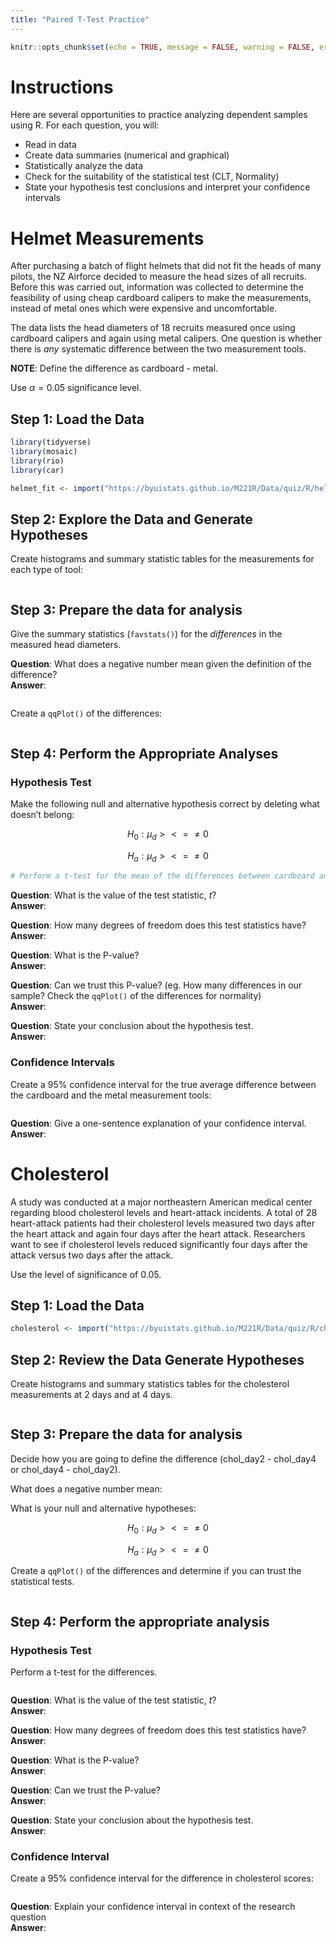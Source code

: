 ```yaml
---
title: "Paired T-Test Practice"
---
```

```r
knitr::opts_chunk$set(echo = TRUE, message = FALSE, warning = FALSE, error = TRUE)
```


# Instructions

Here are several opportunities to practice analyzing dependent samples using R.  For each question, you will:

- Read in data
- Create data summaries (numerical and graphical)
- Statistically analyze the data
- Check for the suitability of the statistical test (CLT, Normality)
- State your hypothesis test conclusions and interpret your confidence intervals


# Helmet Measurements

After purchasing a batch of flight helmets that did not fit the heads of many pilots, the NZ Airforce decided to measure the head sizes of all recruits. Before this was carried out, information was collected to determine the feasibility of using cheap cardboard calipers to make the measurements, instead of metal ones which were expensive and uncomfortable. 

The data lists the head diameters of 18 recruits measured once using cardboard calipers and again using metal calipers. One question is whether there is *any* systematic difference between the two measurement tools.

__NOTE__:  Define the difference as cardboard - metal. 

Use $\alpha = 0.05$ significance level.

## Step 1: Load the Data


```r
library(tidyverse)
library(mosaic)
library(rio)
library(car)

helmet_fit <- import("https://byuistats.github.io/M221R/Data/quiz/R/helmet_fit.csv")

```

## Step 2: Explore the Data and Generate Hypotheses

Create histograms and summary statistic tables for the measurements for each type of tool:

```r

```


## Step 3: Prepare the data for analysis

Give the summary statistics (`favstats()`) for the *differences* in the measured head diameters.  

__Question__: What does a negative number mean given the definition of the difference?  
__Answer__:  

```r


```

Create a `qqPlot()` of the differences:

```r


```



## Step 4: Perform the Appropriate Analyses

### Hypothesis Test

Make the following null and alternative hypothesis correct by deleting what doesn't belong: 

$$H_0: \mu_d  > < = \ne 0$$

$$ H_a: \mu_d > < = \ne 0$$

```r
# Perform a t-test for the mean of the differences between cardboard and caliper data


```

__Question__:  What is the value of the test statistic, $t$?  
__Answer__:  

__Question__:  How many degrees of freedom does this test statistics have?  
__Answer__:  

__Question__:  What is the P-value?  
__Answer__:  

__Question__:  Can we trust this P-value? (eg. How many differences in our sample? Check the `qqPlot()` of the differences for normality)  
__Answer__:  


__Question__:  State your conclusion about the hypothesis test.  
__Answer__:  



### Confidence Intervals

Create a 95% confidence interval for the true average difference between the cardboard and the metal measurement tools:

```r

```


__Question__:  Give a one-sentence explanation of your confidence interval.  
__Answer__:  


# Cholesterol

A study was conducted at a major northeastern American medical center regarding blood cholesterol levels and heart-attack incidents. A total of 28 heart-attack patients had their cholesterol levels measured two days after the heart attack and again four days after the heart attack.  Researchers want to see if cholesterol levels reduced significantly four days after the attack versus two days after the attack.  

Use the level of significance of 0.05.


## Step 1:  Load the Data

```r

cholesterol <- import("https://byuistats.github.io/M221R/Data/quiz/R/cholesterol.csv")

```

## Step 2:  Review the Data Generate Hypotheses

Create histograms and summary statistics tables for the cholesterol measurements at 2 days and at 4 days.  


```r

```

## Step 3:  Prepare the data for analysis

Decide how you are going to define the difference (chol_day2 - chol_day4 or chol_day4 - chol_day2).

What does a negative number mean:  

What is your null and alternative hypotheses:  

$$H_0: \mu_d  > < = \ne 0$$


$$ H_a: \mu_d > < = \ne 0$$

Create a `qqPlot()` of the differences and determine if you can trust the statistical tests.

```r

```


## Step 4:  Perform the appropriate analysis


### Hypothesis Test

Perform a t-test for the differences.

```r

```

__Question__:  What is the value of the test statistic, $t$?  
__Answer__:  

__Question__:  How many degrees of freedom does this test statistics have?  
__Answer__:  

__Question__:  What is the P-value?  
__Answer__:  

__Question__:  Can we trust the P-value?  
__Answer__:  

__Question__:  State your conclusion about the hypothesis test.  
__Answer__:  



### Confidence Interval

Create a 95% confidence interval for the difference in cholesterol scores:

```r

```


__Question__:  Explain your confidence interval in context of the research question  
__Answer__:  



